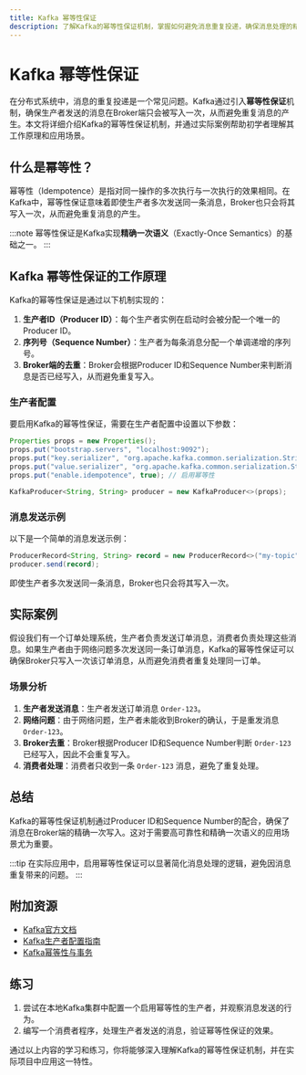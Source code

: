 ```yaml
---
title: Kafka 幂等性保证
description: 了解Kafka的幂等性保证机制，掌握如何避免消息重复投递，确保消息处理的精确一次语义。
---
```


# Kafka 幂等性保证

在分布式系统中，消息的重复投递是一个常见问题。Kafka通过引入**幂等性保证**机制，确保生产者发送的消息在Broker端只会被写入一次，从而避免重复消息的产生。本文将详细介绍Kafka的幂等性保证机制，并通过实际案例帮助初学者理解其工作原理和应用场景。

## 什么是幂等性？

幂等性（Idempotence）是指对同一操作的多次执行与一次执行的效果相同。在Kafka中，幂等性保证意味着即使生产者多次发送同一条消息，Broker也只会将其写入一次，从而避免重复消息的产生。

:::note
幂等性保证是Kafka实现**精确一次语义**（Exactly-Once Semantics）的基础之一。
:::

## Kafka 幂等性保证的工作原理

Kafka的幂等性保证是通过以下机制实现的：

1. **生产者ID（Producer ID）**：每个生产者实例在启动时会被分配一个唯一的Producer ID。
2. **序列号（Sequence Number）**：生产者为每条消息分配一个单调递增的序列号。
3. **Broker端的去重**：Broker会根据Producer ID和Sequence Number来判断消息是否已经写入，从而避免重复写入。

### 生产者配置

要启用Kafka的幂等性保证，需要在生产者配置中设置以下参数：

```java
Properties props = new Properties();
props.put("bootstrap.servers", "localhost:9092");
props.put("key.serializer", "org.apache.kafka.common.serialization.StringSerializer");
props.put("value.serializer", "org.apache.kafka.common.serialization.StringSerializer");
props.put("enable.idempotence", true); // 启用幂等性

KafkaProducer<String, String> producer = new KafkaProducer<>(props);
```

### 消息发送示例

以下是一个简单的消息发送示例：

```java
ProducerRecord<String, String> record = new ProducerRecord<>("my-topic", "key", "value");
producer.send(record);
```

即使生产者多次发送同一条消息，Broker也只会将其写入一次。

## 实际案例

假设我们有一个订单处理系统，生产者负责发送订单消息，消费者负责处理这些消息。如果生产者由于网络问题多次发送同一条订单消息，Kafka的幂等性保证可以确保Broker只写入一次该订单消息，从而避免消费者重复处理同一订单。

### 场景分析

1. **生产者发送消息**：生产者发送订单消息 `Order-123`。
2. **网络问题**：由于网络问题，生产者未能收到Broker的确认，于是重发消息 `Order-123`。
3. **Broker去重**：Broker根据Producer ID和Sequence Number判断 `Order-123` 已经写入，因此不会重复写入。
4. **消费者处理**：消费者只收到一条 `Order-123` 消息，避免了重复处理。

## 总结

Kafka的幂等性保证机制通过Producer ID和Sequence Number的配合，确保了消息在Broker端的精确一次写入。这对于需要高可靠性和精确一次语义的应用场景尤为重要。

:::tip
在实际应用中，启用幂等性保证可以显著简化消息处理的逻辑，避免因消息重复带来的问题。
:::

## 附加资源

- [Kafka官方文档](https://kafka.apache.org/documentation/)
- [Kafka生产者配置指南](https://kafka.apache.org/documentation/#producerconfigs)
- [Kafka幂等性与事务](https://www.confluent.io/blog/exactly-once-semantics-are-possible-heres-how-apache-kafka-does-it/)

## 练习

1. 尝试在本地Kafka集群中配置一个启用幂等性的生产者，并观察消息发送的行为。
2. 编写一个消费者程序，处理生产者发送的消息，验证幂等性保证的效果。

通过以上内容的学习和练习，你将能够深入理解Kafka的幂等性保证机制，并在实际项目中应用这一特性。